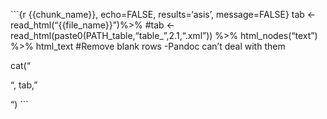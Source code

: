```{r {{chunk_name}}, echo=FALSE, results='asis', message=FALSE}
tab <- read_html("{{file_name}}")%>%
#tab <- read_html(paste0(PATH_table,"table_",2.1,".xml")) %>%
  html_nodes("text") %>% 
  html_text
#Remove blank rows -Pandoc can't deal with them

cat("<p>", tab, "</p>")
```
